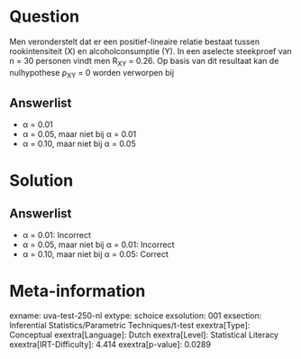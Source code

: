 Question
========

Men veronderstelt dat er een positief-lineaire relatie bestaat tussen
rookintensiteit (X) en alcoholconsumptie (Y). In een aselecte steekproef
van n = 30 personen vindt men R~XY~ = 0.26. Op basis van dit resultaat
kan de nulhypothese ρ~XY~ = 0 worden verworpen bij

Answerlist
----------

* α = 0.01
* α = 0.05, maar niet bij α = 0.01
* α = 0.10, maar niet bij α = 0.05

Solution
========

Answerlist
----------

* α = 0.01: Incorrect
* α = 0.05, maar niet bij α = 0.01: Incorrect
* α = 0.10, maar niet bij α = 0.05: Correct

Meta-information
================
exname: uva-test-250-nl
extype: schoice
exsolution: 001
exsection: Inferential Statistics/Parametric Techniques/t-test
exextra[Type]: Conceptual
exextra[Language]: Dutch
exextra[Level]: Statistical Literacy
exextra[IRT-Difficulty]: 4.414
exextra[p-value]: 0.0289
